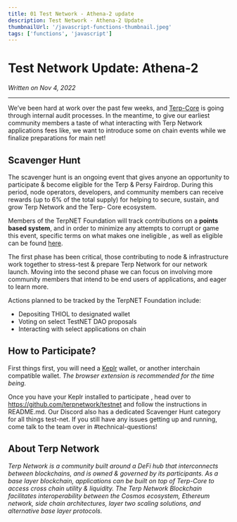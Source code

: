 ---
title: 01 Test Network - Athena-2 update
description: Test Network - Athena-2 Update
thumbnailUrl: '/javascript-functions-thumbnail.jpeg'
tags: ['functions', 'javascript']
---
# Test Network Update: Athena-2
*Written on Nov 4, 2022*
___
We’ve been hard at work over the past few weeks, and [Terp-Core](https://github.com/terpnetwork/terp-core) is going through internal audit processes. In the meantime, to give our earliest community members a taste of what interacting with Terp Network applications fees like, we want to introduce some on chain events while we finalize preparations for main net!

## Scavenger Hunt 

The scavenger hunt is an ongoing event that gives anyone an opportunity to participate & become eligible for the Terp & Persy Fairdrop. During this period, node operators, developers, and community members can receive rewards (up to 6% of the total supply) for helping to secure, sustain, and grow Terp Network and the Terp- Core ecosystem.

Members of the TerpNET Foundation will track contributions on a **points based system**, and in order to minimize any attempts to corrupt or game this event, specific terms on what makes one ineligible , as well as eligible can be found [here](https://github.com/terpnetwork/scavenger-hunt).

The first phase has been critical, those contributing to node & infrastructure work together to stress-test & prepare Terp Network for our network launch. Moving into the second phase we can focus on involving more community members that intend to be end users of applications, and eager to learn more.

Actions planned to be tracked by the TerpNET Foundation include:
- Depositing THIOL to designated wallet
- Voting on select TestNET DAO proposals
- Interacting with select applications on chain

## How to Participate?
First things first, you will need a [Keplr](https://keplr.app) wallet, or another interchain compatible wallet. *The browser extension is recommended for the time being.*

Once you have your Keplr installed to participate , head over to https://github.com/terpnetwork/testnet and follow the instructions in README.md. Our Discord also has a dedicated Scavenger Hunt category for all things test-net. If you still have any issues getting up and running, come talk to the team over in #technical-questions!

## About Terp Network
*Terp Network is a community built around a DeFi hub that interconnects between blockchains, and is owned & governed by its participants. As a base layer blockchain, applications can be built on top of Terp-Core to access cross chain utility & liquidity. The Terp Network Blockchain facilitates interoperability between the Cosmos ecosystem, Ethereum network, side chain architectures, layer two scaling solutions, and alternative base layer protocols.*